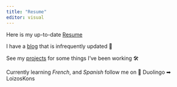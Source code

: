 ```yaml
---
title: "Resume"
editor: visual
---
```


Here is my up-to-date [Resume](Resume_Konstantinou.pdf)

I have a [blog](https://www.loizos.xyz/blog.html) that is infrequently updated 📝

See my [projects](https://www.loizos.xyz/software/) for some things I've been working 🛠

Currently learning *French*, and *Spanish* follow me on 🦉 Duolingo ➡ LoizosKons
